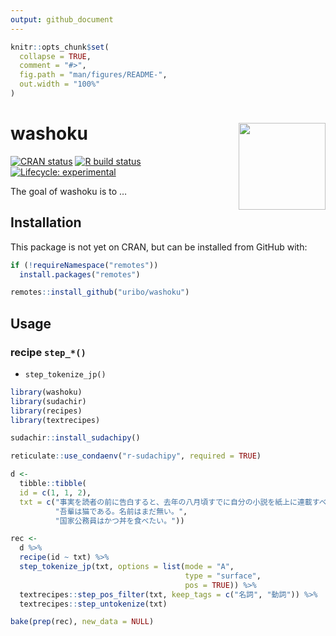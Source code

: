 ```yaml
---
output: github_document
---
```


<!-- README.md is generated from README.Rmd. Please edit that file -->

```r
knitr::opts_chunk$set(
  collapse = TRUE,
  comment = "#>",
  fig.path = "man/figures/README-",
  out.width = "100%"
)
```

# washoku <a href='https://https://uribo.github.io/washoku/'><img src='man/figures/logo.png' align="right" height="139" /></a>

<!-- badges: start -->
[![CRAN status](https://www.r-pkg.org/badges/version/washoku)](https://CRAN.R-project.org/package=washoku)
[![R build status](https://github.com/uribo/washoku/workflows/R-CMD-check/badge.svg)](https://github.com/uribo/washoku/actions)
[![Lifecycle: experimental](https://img.shields.io/badge/lifecycle-experimental-orange.svg)](https://www.tidyverse.org/lifecycle/#experimental)
<!-- badges: end -->

The goal of washoku is to ...

## Installation

This package is not yet on CRAN, but can be installed from GitHub with:


``` r
if (!requireNamespace("remotes"))
  install.packages("remotes")

remotes::install_github("uribo/washoku")
```

## Usage

### recipe `step_*()`

- `step_tokenize_jp()`

```r
library(washoku)
library(sudachir)
library(recipes)
library(textrecipes)
```

``` r
sudachir::install_sudachipy()
```

```r
reticulate::use_condaenv("r-sudachipy", required = TRUE)
```

```r
d <-
  tibble::tibble(
  id = c(1, 1, 2),
  txt = c("事実を読者の前に告白すると、去年の八月頃すでに自分の小説を紙上に連載すべきはずだったのである。",
          "吾輩は猫である。名前はまだ無い。",
          "国家公務員はかつ丼を食べたい。"))

rec <-
  d %>% 
  recipe(id ~ txt) %>% 
  step_tokenize_jp(txt, options = list(mode = "A",
                                       type = "surface",
                                       pos = TRUE)) %>%
  textrecipes::step_pos_filter(txt, keep_tags = c("名詞", "動詞")) %>%
  textrecipes::step_untokenize(txt)

bake(prep(rec), new_data = NULL)
```


